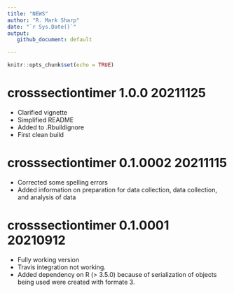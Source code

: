 ```yaml
---
title: "NEWS"
author: "R. Mark Sharp"
date: "`r Sys.Date()`"
output:
   github_document: default

---
```


```r
knitr::opts_chunk$set(echo = TRUE)
```

# crosssectiontimer 1.0.0 20211125
-   Clarified vignette
-   Simplified README
-   Added to .Rbuildignore
-   First clean build

# crosssectiontimer 0.1.0002 20211115
-   Corrected some spelling errors
-   Added information on preparation for data collection, data collection, and 
    analysis of data

# crosssectiontimer 0.1.0001 20210912
-   Fully working version
-   Travis integration not working.
-   Added dependency on R (> 3.5.0) because of serialization of objects being 
    used were created with formate 3.
